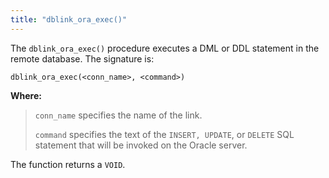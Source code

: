 ```yaml
---
title: "dblink_ora_exec()"
---
```


<div id="dblink_ora_exec" class="registered_link"></div>

The `dblink_ora_exec()` procedure executes a DML or DDL statement in the remote database. The signature is:

```text
dblink_ora_exec(<conn_name>, <command>)
```

**Where:**

> `conn_name` specifies the name of the link.
>
> `command` specifies the text of the `INSERT, UPDATE`, or `DELETE` SQL statement that will be invoked on the Oracle server.

The function returns a `VOID`.

